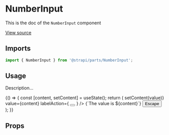 <!--- NumberInput.stories.mdx --->


<Meta title="Design System/Molecules/NumberInput" component={NumberInput} />

# NumberInput

This is the doc of the `NumberInput` component

[View source](https://github.com/strapi/parts/tree/develop/packages/strapi-parts/src/NumberInput)

## Imports

```js
import { NumberInput } from '@strapi/parts/NumberInput';
```

## Usage

Description...

<Canvas>
  <Story name="base">
    {() => {
      const [content, setContent] = useState();
      return (
        <Box padding={10}>
          <NumberInput
            placeholder="This is a content placeholder"
            label="Content"
            name="content"
            hint="Description line"
            error={undefined}
            onValueChange={(value) => setContent(value)}
            value={content}
            labelAction={
              <Tooltip description="Content of the tooltip">
                <button
                  aria-label="Information about the email"
                  style={{ border: 'none', padding: 0, background: 'transparent' }}
                >
                  <HelpIcon aria-hidden={true} />
                </button>
              </Tooltip>
            }
          />
          <Box as="p" padding={4} background="neutral100">
            {`The value is ${content}`}
          </Box>
          <button>Escape</button>
        </Box>
      );
    }}
  </Story>
</Canvas>


## Props

<ArgsTable of={NumberInput} />
